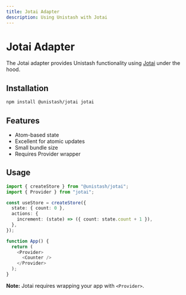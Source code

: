 ```yaml
---
title: Jotai Adapter
description: Using Unistash with Jotai
---
```


# Jotai Adapter

The Jotai adapter provides Unistash functionality using [Jotai](https://jotai.org) under the hood.

## Installation

```bash
npm install @unistash/jotai jotai
```

## Features

- Atom-based state
- Excellent for atomic updates
- Small bundle size
- Requires Provider wrapper

## Usage

```typescript
import { createStore } from "@unistash/jotai";
import { Provider } from "jotai";

const useStore = createStore({
  state: { count: 0 },
  actions: {
    increment: (state) => ({ count: state.count + 1 }),
  },
});

function App() {
  return (
    <Provider>
      <Counter />
    </Provider>
  );
}
```

**Note:** Jotai requires wrapping your app with `<Provider>`.
